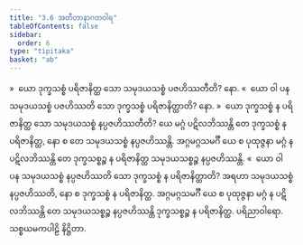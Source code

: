 ```yaml
---
title: "3.6 အတီတာနာဂတဝါရ"
tableOfContents: false
sidebar:
  order: 6
type: "tipitaka"
basket: "ab"
---
```



<DynamicBreadcrumb />

<Division number="170">

<Paragraph number="817">
»  ယော ဒုက္ခသစ္စံ ပရိဇာနိတ္ထ သော သမုဒယသစ္စံ ပဇဟိဿတီတိ? နော.
</Paragraph>

<Paragraph number="818">
«  ယော ဝါ ပန သမုဒယသစ္စံ ပဇဟိဿတိ သော ဒုက္ခသစ္စံ ပရိဇာနိတ္ထာတိ? နော.
</Paragraph>

<Paragraph number="819">
»  ယော ဒုက္ခသစ္စံ န ပရိဇာနိတ္ထ သော သမုဒယသစ္စံ နပ္ပဇဟိဿတီတိ?
</Paragraph>

<Paragraph number="820">
ယေ မဂ္ဂံ ပဋိလဘိဿန္တိ တေ ဒုက္ခသစ္စံ န ပရိဇာနိတ္ထ, နော စ တေ သမုဒယသစ္စံ နပ္ပဇဟိဿန္တိ. အဂ္ဂမဂ္ဂသမင်္ဂီ ယေ စ ပုထုဇ္ဇနာ မဂ္ဂံ န ပဋိလဘိဿန္တိ တေ ဒုက္ခသစ္စဉ္စ န ပရိဇာနိတ္ထ သမုဒယသစ္စဉ္စ နပ္ပဇဟိဿန္တိ.
</Paragraph>

<Paragraph number="821">
«  ယော ဝါ ပန သမုဒယသစ္စံ နပ္ပဇဟိဿတိ သော ဒုက္ခသစ္စံ န ပရိဇာနိတ္ထာတိ?
</Paragraph>

<Paragraph number="822">
အရဟာ သမုဒယသစ္စံ နပ္ပဇဟိဿတိ, နော စ ဒုက္ခသစ္စံ န ပရိဇာနိတ္ထ. အဂ္ဂမဂ္ဂသမင်္ဂီ ယေ စ ပုထုဇ္ဇနာ မဂ္ဂံ န ပဋိလဘိဿန္တိ တေ သမုဒယသစ္စဉ္စ နပ္ပဇဟိဿန္တိ ဒုက္ခသစ္စဉ္စ န ပရိဇာနိတ္ထ.

</Paragraph>
</Division>

<Paragraph number="823" type="center">
ပရိညာဝါရော.



</Paragraph>

<Paragraph number="824" type="center">
သစ္စယမကပါဠိ နိဋ္ဌိတာ.
</Paragraph>